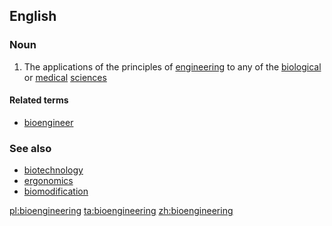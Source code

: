 ==English==

===Noun===
{{wikipedia}}
{{en-noun|-}}

# The applications of the principles of [[engineering]] to any of the [[biological]] or [[medical]] [[science]]s

====Related terms====
*[[bioengineer]]

===See also===
*[[biotechnology]]
*[[ergonomics]]
*[[biomodification]]

[[pl:bioengineering]]
[[ta:bioengineering]]
[[zh:bioengineering]]